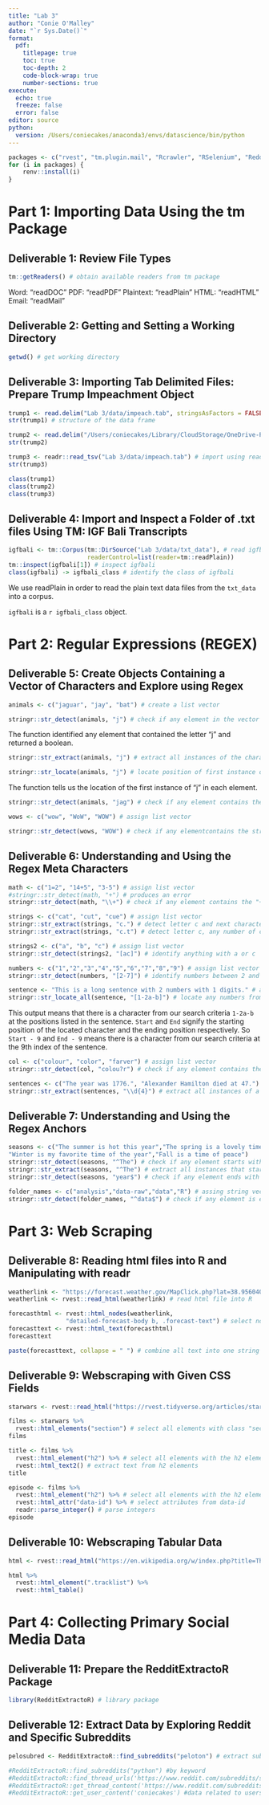```yaml
---
title: "Lab 3"
author: "Conie O'Malley"
date: "`r Sys.Date()`"
format: 
  pdf: 
    titlepage: true
    toc: true
    toc-depth: 2
    code-block-wrap: true
    number-sections: true
execute:
  echo: true
  freeze: false
  error: false
editor: source
python:
  version: /Users/coniecakes/anaconda3/envs/datascience/bin/python
---
```


```r
packages <- c("rvest", "tm.plugin.mail", "Rcrawler", "RSelenium", "RedditExtractoR", "bskyr", "rtoot")
for (i in packages) {
    renv::install(i)
}
```

# Part 1: Importing Data Using the tm Package

## Deliverable 1: Review File Types

```r
tm::getReaders() # obtain available readers from tm package
```

Word: "readDOC"
PDF: "readPDF"
Plaintext: "readPlain"
HTML: "readHTML"
Email: "readMail"

## Deliverable 2: Getting and Setting a Working Directory
```r
getwd() # get working directory
```

## Deliverable 3: Importing Tab Delimited Files: Prepare Trump Impeachment Object
```r
trump1 <- read.delim("Lab 3/data/impeach.tab", stringsAsFactors = FALSE) # read tab delimited file
str(trump1) # structure of the data frame

trump2 <- read.delim("/Users/coniecakes/Library/CloudStorage/OneDrive-Personal/001. Documents - Main/023. Programming Tools/R Studio/AdvTxtAnalytics/Lab 3/data/impeach.tab", stringsAsFactors = FALSE) # read using absolute path
str(trump2)

trump3 <- readr::read_tsv("Lab 3/data/impeach.tab") # import using read_tsv
str(trump3)

class(trump1)
class(trump2)
class(trump3)
```

## Deliverable 4: Import and Inspect a Folder of .txt files Using TM: IGF Bali Transcripts
```r
igfbali <- tm::Corpus(tm::DirSource("Lab 3/data/txt_data"), # read igfbali data into corpus vector
                      readerControl=list(reader=tm::readPlain))
tm::inspect(igfbali[1]) # inspect igfbali
class(igfbali) -> igfbali_class # identify the class of igfbali
```

We use readPlain in order to read the plain text data files from the `txt_data` into a corpus.


`igfbali` is a `r igfbali_class` object.

# Part 2: Regular Expressions (REGEX)

## Deliverable 5: Create Objects Containing a Vector of Characters and Explore using Regex
```r
animals <- c("jaguar", "jay", "bat") # create a list vector

stringr::str_detect(animals, "j") # check if any element in the vector contains the character "j"
```

The function identified any element that contained the letter "j" and returned a boolean.

```r
stringr::str_extract(animals, "j") # extract all instances of the character "j" from each element

stringr::str_locate(animals, "j") # locate position of first instance of "j" in each element
```

The function tells us the location of the first instance of "j" in each element.

```r
stringr::str_detect(animals, "jag") # check if any element contains the string "jag"
```

```r
wows <- c("wow", "WoW", "WOW") # assign list vector

stringr::str_detect(wows, "WOW") # check if any elementcontains the string "WOW"
```

## Deliverable 6: Understanding and Using the Regex Meta Characters

```r
math <- c("1=2", "14+5", "3-5") # assign list vector
#stringr::str_detect(math, "+") # produces an error
stringr::str_detect(math, "\\+") # check if any element contains the "+" character
```

```r
strings <- c("cat", "cut", "cue") # assign list vector
stringr::str_extract(strings, "c.") # detect letter c and next character
stringr::str_extract(strings, "c.t") # detect letter c, any number of characters, then t
```

```r
strings2 <- c("a", "b", "c") # assign list vector
stringr::str_detect(strings2, "[ac]") # identify anything with a or c
```

```r
numbers <- c("1","2","3","4","5","6","7","8","9") # assign list vector
stringr::str_detect(numbers, "[2-7]") # identify numbers between 2 and 7
```

```r
sentence <- "This is a long sentence with 2 numbers with 1 digits." # assign string vector
stringr::str_locate_all(sentence, "[1-2a-b]") # locate any numbers from 1-2 and letter from a-b
```

This output means that there is a character from our search criteria `1-2a-b` at the positions listed in the sentence. `Start` and `End` signify the starting position of the located character and the ending position respectively. So `Start - 9` and `End - 9` means there is a character from our search criteria at the 9th index of the sentence.

```r
col <- c("colour", "color", "farver") # assign list vector
stringr::str_detect(col, "colou?r") # check if any element contains the string "colour" or "color"
```

```r
sentences <- c("The year was 1776.", "Alexander Hamilton died at 47.") # assign string vector
stringr::str_extract(sentences, "\\d{4}") # extract all instances of a four-digit number 
```

## Deliverable 7: Understanding and Using the Regex Anchors

```r
seasons <- c("The summer is hot this year","The spring is a lovely time", # assign string vector
"Winter is my favorite time of the year","Fall is a time of peace") 
stringr::str_detect(seasons, "^The") # check if any element starts with "The"
stringr::str_extract(seasons, "^The") # extract all instances that start with "The"
stringr::str_detect(seasons, "year$") # check if any element ends with "year"
```

```r
folder_names <- c("analysis","data-raw","data","R") # assing string vector
stringr::str_detect(folder_names, "^data$") # check if any element is exactly "data"
```

# Part 3: Web Scraping

## Deliverable 8: Reading html files into R and Manipulating with readr

```r
weatherlink <- "https://forecast.weather.gov/MapClick.php?lat=38.95604000000003&lon=-77.11782999999997#.XFozMs9KjUI"
weatherlink <- rvest::read_html(weatherlink) # read html file into R

forecasthtml <- rvest::html_nodes(weatherlink, 
                "detailed-forecast-body b, .forecast-text") # select nodes with class "forecast-text" and "b"
forecasttext <- rvest::html_text(forecasthtml)
forecasttext
```

```r
paste(forecasttext, collapse = " ") # combine all text into one string
```

## Deliverable 9: Webscraping with Given CSS Fields

```r
starwars <- rvest::read_html("https://rvest.tidyverse.org/articles/starwars") # read in data

films <- starwars %>% 
  rvest::html_elements("section") # select all elements with class "section"
films
```

```r
title <- films %>%
  rvest::html_element("h2") %>% # select all elements with the h2 element
  rvest::html_text2() # extract text from h2 elements
title
```

```r
episode <- films %>% 
  rvest::html_element("h2") %>% # select all elements with the h2 element
  rvest::html_attr("data-id") %>% # select attributes from data-id
  readr::parse_integer() # parse integers
episode
```

## Deliverable 10: Webscraping Tabular Data

```r
html <- rvest::read_html("https://en.wikipedia.org/w/index.php?title=The_Lego_Movie&oldid=998422565")

html %>%
  rvest::html_element(".tracklist") %>%
  rvest::html_table()
```

# Part 4: Collecting Primary Social Media Data

## Deliverable 11: Prepare the RedditExtractoR Package

```r
library(RedditExtractoR) # library package
```

## Deliverable 12: Extract Data by Exploring Reddit and Specific Subreddits

```r
pelosubred <- RedditExtractoR::find_subreddits("peloton") # extract subreddits
```

```r
#RedditExtractoR::find_subreddits("python") #by keyword
#RedditExtractoR::find_thread_urls('https://www.reddit.com/subreddits/search.json?limit=100&q=python&after=t5_37sand') #by known url
#RedditExtractoR::get_thread_content('https://www.reddit.com/subreddits/search.json?limit=100&q=python&after=t5_37sand') #content of urls
#RedditExtractoR::get_user_content('coniecakes') #data related to users
```